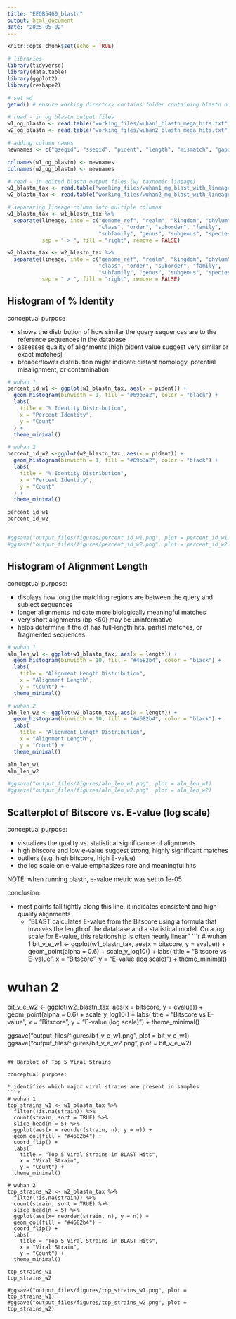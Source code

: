 ```yaml
---
title: "EEOB5460_blastn"
output: html_document
date: "2025-05-02"
---
```


```r
knitr::opts_chunk$set(echo = TRUE)
```

```r
# libraries
library(tidyverse)
library(data.table)
library(ggplot2)
library(reshape2)

# set wd
getwd() # ensure working directory contains folder containing blastn output files
```


```r
# read - in og blastn output files
w1_og_blastn <- read.table("working_files/wuhan1_blastn_mega_hits.txt", header = FALSE)
w2_og_blastn <- read.table("working_files/wuhan2_blastn_mega_hits.txt", header = FALSE)

# adding column names
newnames <- c("qseqid", "sseqid", "pident", "length", "mismatch", "gapopen", "qstart", "qend", "sstart", "send", "evalue", "bitscore")

colnames(w1_og_blastn) <- newnames
colnames(w2_og_blastn) <- newnames

# read - in edited blastn output files (w/ taxnomic lineage)
w1_blastn_tax <- read.table("working_files/wuhan1_mg_blast_with_lineage.txt", sep = "\t", header = TRUE)
w2_blastn_tax <- read.table("working_files/wuhan2_mg_blast_with_lineage.txt", sep = "\t", header = TRUE)

# separating lineage column into multiple columns
w1_blastn_tax <- w1_blastn_tax %>%
  separate(lineage, into = c("genome_ref", "realm", "kingdom", "phylum", 
                             "class", "order", "suborder", "family", 
                             "subfamily", "genus", "subgenus", "species", "strain"),
           sep = " > ", fill = "right", remove = FALSE)

w2_blastn_tax <- w2_blastn_tax %>%
  separate(lineage, into = c("genome_ref", "realm", "kingdom", "phylum", 
                             "class", "order", "suborder", "family", 
                             "subfamily", "genus", "subgenus", "species", "strain"),
           sep = " > ", fill = "right", remove = FALSE)
```
## Histogram of % Identity

conceptual purpose

* shows the distribution of how similar the query sequences are to the reference sequences in the database
* assesses quality of alignments [high pident value suggest very similar or exact matches]
* broader/lower distribution might indicate distant homology, potential misalignment, or contamination

```r
# wuhan 1
percent_id_w1 <- ggplot(w1_blastn_tax, aes(x = pident)) +
  geom_histogram(binwidth = 1, fill = "#69b3a2", color = "black") +
  labs(
    title = "% Identity Distribution", 
    x = "Percent Identity", 
    y = "Count"
  ) +
  theme_minimal()

# wuhan 2
percent_id_w2 <-ggplot(w2_blastn_tax, aes(x = pident)) +
  geom_histogram(binwidth = 1, fill = "#69b3a2", color = "black") +
  labs(
    title = "% Identity Distribution", 
    x = "Percent Identity", 
    y = "Count"
  ) +
  theme_minimal()

percent_id_w1
percent_id_w2


#ggsave("output_files/figures/percent_id_w1.png", plot = percent_id_w1)
#ggsave("output_files/figures/percent_id_w2.png", plot = percent_id_w2)
```


## Histogram of Alignment Length

conceptual purpose: 

* displays how long the matching regions are between the query and subject sequences
* longer alignments indicate more biologically meaningful matches
* very short alignments (bp <50) may be uninformative
* helps determine if the df has full-length hits, partial matches, or fragmented sequences

```r
# wuhan 1
aln_len_w1 <- ggplot(w1_blastn_tax, aes(x = length)) +
  geom_histogram(binwidth = 10, fill = "#4682b4", color = "black") +
  labs(
    title = "Alignment Length Distribution", 
    x = "Alignment Length", 
    y = "Count") +
  theme_minimal()

# wuhan 2
aln_len_w2 <- ggplot(w2_blastn_tax, aes(x = length)) +
  geom_histogram(binwidth = 10, fill = "#4682b4", color = "black") +
  labs(
    title = "Alignment Length Distribution", 
    x = "Alignment Length", 
    y = "Count") +
  theme_minimal()

aln_len_w1
aln_len_w2

#ggsave("output_files/figures/aln_len_w1.png", plot = aln_len_w1)
#ggsave("output_files/figures/aln_len_w2.png", plot = aln_len_w2)
```


## Scatterplot of Bitscore vs. E-value (log scale)

conceptual purpose:

* visualizes the quality vs. statistical significance of alignments
* high bitscore and low e-value suggest strong, highly significant matches
* outliers (e.g. high bitscore, high E-value)
* the log scale on e-value emphasizes rare and meaningful hits

NOTE: when running blastn, e-value metric was set to 1e-05

conclusion: 

* most points fall tightly along this line, it indicates consistent and high-quality alignments
  * "BLAST calculates E-value from the Bitscore using a formula that involves the length of the database and a statistical model. On a log scale for E-value, this relationship is often nearly linear"
```r
# wuhan 1
bit_v_e_w1 <- ggplot(w1_blastn_tax, aes(x = bitscore, y = evalue)) +
  geom_point(alpha = 0.6) +
  scale_y_log10() +
  labs(
    title = "Bitscore vs E-value", 
    x = "Bitscore", 
    y = "E-value (log scale)") +
  theme_minimal()

# wuhan 2
bit_v_e_w2 <- ggplot(w2_blastn_tax, aes(x = bitscore, y = evalue)) +
  geom_point(alpha = 0.6) +
  scale_y_log10() +
  labs(
    title = "Bitscore vs E-value", 
    x = "Bitscore", 
    y = "E-value (log scale)") +
  theme_minimal()

ggsave("output_files/figures/bit_v_e_w1.png", plot = bit_v_e_w1)
ggsave("output_files/figures/bit_v_e_w2.png", plot = bit_v_e_w2)
```

## Barplot of Top 5 Viral Strains

conceptual purpose: 

* identifies which major viral strains are present in samples
```r
# wuhan 1
top_strains_w1 <- w1_blastn_tax %>%
  filter(!is.na(strain)) %>%
  count(strain, sort = TRUE) %>%
  slice_head(n = 5) %>%
  ggplot(aes(x = reorder(strain, n), y = n)) +
  geom_col(fill = "#4682b4") +
  coord_flip() +
  labs(
    title = "Top 5 Viral Strains in BLAST Hits", 
    x = "Viral Strain", 
    y = "Count") +
  theme_minimal()

# wuhan 2
top_strains_w2 <- w2_blastn_tax %>%
  filter(!is.na(strain)) %>%
  count(strain, sort = TRUE) %>%
  slice_head(n = 5) %>%
  ggplot(aes(x= reorder(strain, n), y = n)) +
  geom_col(fill = "#4682b4") +
  coord_flip() +
  labs(
    title = "Top 5 Viral Strains in BLAST Hits", 
    x = "Viral Strain", 
    y = "Count") +
  theme_minimal()

top_strains_w1
top_strains_w2

#ggsave("output_files/figures/top_strains_w1.png", plot = top_strains_w1)
#ggsave("output_files/figures/top_strains_w2.png", plot = top_strains_w2)
```
